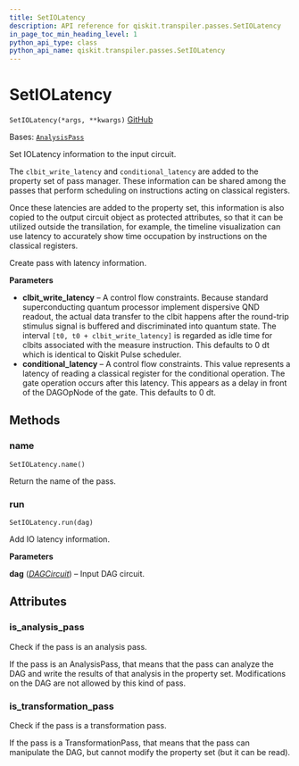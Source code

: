 ```yaml
---
title: SetIOLatency
description: API reference for qiskit.transpiler.passes.SetIOLatency
in_page_toc_min_heading_level: 1
python_api_type: class
python_api_name: qiskit.transpiler.passes.SetIOLatency
---
```


# SetIOLatency

<span id="qiskit.transpiler.passes.SetIOLatency" />

`SetIOLatency(*args, **kwargs)` [GitHub](https://github.com/qiskit/qiskit/tree/stable/0.24/qiskit/transpiler/passes/scheduling/scheduling/set_io_latency.py "view source code")

Bases: [`AnalysisPass`](qiskit.transpiler.AnalysisPass "qiskit.transpiler.basepasses.AnalysisPass")

Set IOLatency information to the input circuit.

The `clbit_write_latency` and `conditional_latency` are added to the property set of pass manager. These information can be shared among the passes that perform scheduling on instructions acting on classical registers.

Once these latencies are added to the property set, this information is also copied to the output circuit object as protected attributes, so that it can be utilized outside the transilation, for example, the timeline visualization can use latency to accurately show time occupation by instructions on the classical registers.

Create pass with latency information.

**Parameters**

*   **clbit\_write\_latency** – A control flow constraints. Because standard superconducting quantum processor implement dispersive QND readout, the actual data transfer to the clbit happens after the round-trip stimulus signal is buffered and discriminated into quantum state. The interval `[t0, t0 + clbit_write_latency]` is regarded as idle time for clbits associated with the measure instruction. This defaults to 0 dt which is identical to Qiskit Pulse scheduler.
*   **conditional\_latency** – A control flow constraints. This value represents a latency of reading a classical register for the conditional operation. The gate operation occurs after this latency. This appears as a delay in front of the DAGOpNode of the gate. This defaults to 0 dt.

## Methods

<span id="qiskit-transpiler-passes-setiolatency-name" />

### name

<span id="qiskit.transpiler.passes.SetIOLatency.name" />

`SetIOLatency.name()`

Return the name of the pass.

<span id="qiskit-transpiler-passes-setiolatency-run" />

### run

<span id="qiskit.transpiler.passes.SetIOLatency.run" />

`SetIOLatency.run(dag)`

Add IO latency information.

**Parameters**

**dag** ([*DAGCircuit*](qiskit.dagcircuit.DAGCircuit "qiskit.dagcircuit.dagcircuit.DAGCircuit")) – Input DAG circuit.

## Attributes

<span id="qiskit.transpiler.passes.SetIOLatency.is_analysis_pass" />

### is\_analysis\_pass

Check if the pass is an analysis pass.

If the pass is an AnalysisPass, that means that the pass can analyze the DAG and write the results of that analysis in the property set. Modifications on the DAG are not allowed by this kind of pass.

<span id="qiskit.transpiler.passes.SetIOLatency.is_transformation_pass" />

### is\_transformation\_pass

Check if the pass is a transformation pass.

If the pass is a TransformationPass, that means that the pass can manipulate the DAG, but cannot modify the property set (but it can be read).

